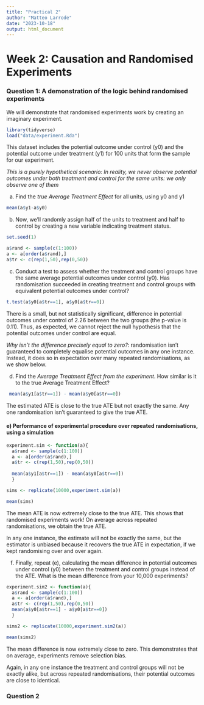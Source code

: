 ```yaml
---
title: "Practical 2"
author: "Matteo Larrode"
date: "2023-10-18"
output: html_document
---
```


# Week 2: Causation and Randomised Experiments

### Question 1: A demonstration of the logic behind randomised experiments

We will demonstrate that randomised experiments work by creating an imaginary experiment. 

```r
library(tidyverse)
load("data/experiment.Rda")
```

This dataset includes the potential outcome under control (y0) and the potential outcome under treatment (y1) for 100 units that form the sample for our experiment.

*This is a purely hypothetical scenario: In reality, we never observe potential outcomes under both treatment and control for the same units: we only observe one of them*

a) Find the *true Average Treatment Effect* for all units, using y0 and y1

```r
mean(a$y1-a$y0)
```

b) Now, we’ll randomly assign half of the units to treatment and half to control by creating a new variable indicating treatment status. 

```r
set.seed(1) 

a$rand <- sample(c(1:100))
a <- a[order(a$rand),]
a$tr <- c(rep(1,50),rep(0,50))
```

c) Conduct a test to assess whether the treatment and control groups have the same average potential outcomes under control (y0). Has randomisation succeeded in creating treatment and control groups with equivalent potential outcomes under control?

```r
t.test(a$y0[a$tr==1], a$y0[a$tr==0])
```
There is a small, but not statistically significant, difference in potential outcomes under control of 2.26 between the two groups (the p-value is 0.11). Thus, as expected, we cannot reject the null hypothesis that the potential outcomes under control are equal.

_Why isn't the difference precisely equal to zero?_: randomisation isn’t guaranteed to completely equalise potential outcomes in any one instance. Instead, it does so in expectation over many repeated randomisations, as we show below.


d) Find the *Average Treatment Effect from the experiment*. How similar is it to the true Average Treatment Effect?
```r
 mean(a$y1[a$tr==1]) - mean(a$y0[a$tr==0])
```
The estimated ATE is close to the true ATE but not exactly the same. Any one randomisation isn’t guaranteed to give the true ATE.

#### e) Performance of experimental procedure over repeated randomisations, using a simulation ####
```r
experiment.sim <- function(a){
  a$rand <- sample(c(1:100))
  a <- a[order(a$rand),]
  a$tr <- c(rep(1,50),rep(0,50))
  
  mean(a$y1[a$tr==1]) - mean(a$y0[a$tr==0])
  }

sims <- replicate(10000,experiment.sim(a))

mean(sims)
```
The mean ATE is now extremely close to the true ATE. This shows that randomised experiments work! On average across repeated randomisations, we obtain the true ATE. 

In any one instance, the estimate will not be exactly the same, but the estimator is unbiased because it recovers the true ATE in expectation, if we kept randomising over and over again.

f) Finally, repeat (e), calculating the mean difference in potential outcomes under control (y0) between the treatment and control groups instead of the ATE. What is the mean difference from your 10,000 experiments?

```r
experiment.sim2 <- function(a){
  a$rand <- sample(c(1:100))
  a <- a[order(a$rand),]
  a$tr <- c(rep(1,50),rep(0,50))
  mean(a$y0[a$tr==1] - a$y0[a$tr==0])
  }

sims2 <- replicate(10000,experiment.sim2(a))

mean(sims2)
```
The mean difference is now extremely close to zero. This demonstrates that on average, experiments remove selection bias. 

Again, in any one instance the treatment and control groups will not be exactly alike, but across repeated randomisations, their potential outcomes are close to identical.

### Question 2
